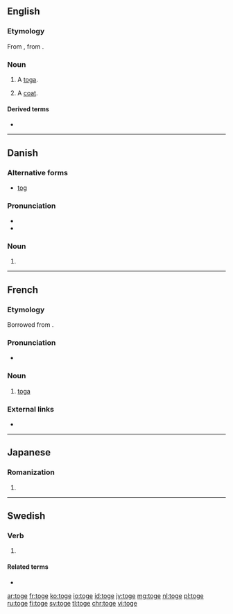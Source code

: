 {{also|togɛ}}
==English==

===Etymology===
From {{etyl|fr|en}} {{m|fr|toge}}, from {{etyl|la|en}} {{m|la|toga}}.

===Noun===
{{en-noun}}

# {{lb|en|obsolete}} A [[toga]].
# {{lb|en|cant}} A [[coat]].

====Derived terms====
* {{l|en|togemans}}

----

==Danish==

===Alternative forms===
* [[tog]]

===Pronunciation===
* {{IPA|/tɔːɡə/|[ˈtˢɔːwə]|lang=da}}
* {{homophones|tåge|lang=da}}

===Noun===
{{head|da|noun form|g=n}}

# {{plural indefinite of|tog|lang=da}}

----

==French==

===Etymology===
Borrowed from {{etyl|la|fr}} {{m|la|toga}}.

===Pronunciation===
* {{IPA|/tɔʒ/|lang=fr}}

===Noun===
{{fr-noun|f}}

# [[toga]]

===External links===
* {{R:TLFi}}

----

==Japanese==

===Romanization===
{{ja-romaji}}

# {{ja-romanization of|とげ}}

----

==Swedish==

===Verb===
{{head|sv|verb form}}

# {{lb|sv|dated}} {{sv-verb-form-subjunctive|taga}}

====Related terms====
* {{l|sv|tog}}

[[ar:toge]]
[[fr:toge]]
[[ko:toge]]
[[io:toge]]
[[id:toge]]
[[jv:toge]]
[[mg:toge]]
[[nl:toge]]
[[pl:toge]]
[[ru:toge]]
[[fi:toge]]
[[sv:toge]]
[[tl:toge]]
[[chr:toge]]
[[vi:toge]]